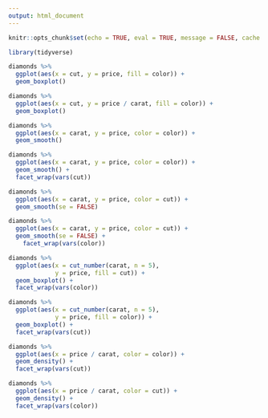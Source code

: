 ```yaml
---
output: html_document
---
```


```r
knitr::opts_chunk$set(echo = TRUE, eval = TRUE, message = FALSE, cache = FALSE)
```

```r
library(tidyverse)
```

```r
diamonds %>%
  ggplot(aes(x = cut, y = price, fill = color)) +
  geom_boxplot()
```

```r
diamonds %>%
  ggplot(aes(x = cut, y = price / carat, fill = color)) +
  geom_boxplot()
```

```r
diamonds %>%
  ggplot(aes(x = carat, y = price, color = color)) +
  geom_smooth()
```

```r
diamonds %>%
  ggplot(aes(x = carat, y = price, color = color)) +
  geom_smooth() +
  facet_wrap(vars(cut))
```

```r
diamonds %>%
  ggplot(aes(x = carat, y = price, color = cut)) +
  geom_smooth(se = FALSE)
```

```r
diamonds %>%
  ggplot(aes(x = carat, y = price, color = cut)) +
  geom_smooth(se = FALSE) +
    facet_wrap(vars(color))
```

```r
diamonds %>%
  ggplot(aes(x = cut_number(carat, n = 5),
             y = price, fill = cut)) +
  geom_boxplot() +
  facet_wrap(vars(color))
```

```r
diamonds %>%
  ggplot(aes(x = cut_number(carat, n = 5),
             y = price, fill = color)) +
  geom_boxplot() +
  facet_wrap(vars(cut))
```

```r
diamonds %>%
  ggplot(aes(x = price / carat, color = color)) +
  geom_density() +
  facet_wrap(vars(cut))
```

```r
diamonds %>%
  ggplot(aes(x = price / carat, color = cut)) +
  geom_density() +
  facet_wrap(vars(color))
```
